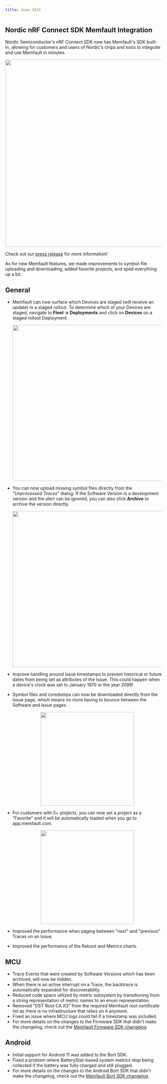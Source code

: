 ```yaml
---
title: June 2021
---
```


## Nordic nRF Connect SDK Memfault Integration

Nordic Semiconductor's nRF Connect SDK now has Memfault's SDK built-in, allowing
for customers and users of Nordic's chips and tools to integrate and use
Memfault in minutes.

<p align="center">
  <img width="600" src="/img/blog/2021-06-30-nordic-partnership-min.png" />
</p>

Check out our
[press release](https://memfault.com/news/monitoring-debugging-and-updating-nordic-powered-iot-products-made-easy-with-device-observability-platform-partnership/)
for more information!

As for new Memfault features, we made improvements to symbol-file uploading and
downloading, added favorite projects, and sped everything up a bit.

<!-- truncate -->

## General

- Memfault can now surface which Devices are staged (will receive an update) in
  a staged rollout. To determine which of your Devices are staged, navigate to
  **Fleet → Deployments** and click on **Devices** on a staged rollout
  Deployment.

  <p align="center">
    <img width="500" src="/img/blog/2021-06-30-staged-devices.gif" />
  </p>

- You can now upload missing symbol files directly from the "_Unprocessed
  Traces_" dialog. If the Software Version is a development version and the
  alert can be ignored, you can also click **Archive** to archive the version
  directly.

  <p align="center">
    <img width="500" src="/img/blog/2021-06-30-upload-archive-symbols.gif" />
  </p>

- Improve handling around Issue timestamps to prevent historical or future dates
  from being set as attributes of the Issue. This could happen when a device's
  clock was set to January 1970 or the year 2099!
- Symbol files and coredumps can now be downloaded directly from the Issue page,
  which means no more having to bounce between the Software and Issue pages.

  <p align="center">
    <img width="300" src="/img/blog/2021-06-30-download-elf-issues.gif" />
  </p>

- For customers with 5+ projects, you can now set a project as a "Favorite" and
  it will be automatically loaded when you go to app.memfault.com.

  <p align="center">
    <img width="300" src="/img/blog/2021-06-30-favorite-projects-min.png" />
  </p>

- Improved the performance when paging between "next" and "previous" Traces on
  an Issue.
- Improved the performance of the Reboot and Metrics charts.

## MCU

- Trace Events that were created by Software Versions which has been archived,
  will now be hidden.
- When there is an active interrupt on a Trace, the backtrace is automatically
  expanded for discoverability.
- Reduced code space utilized by metric subsystem by transitioning from a string
  representation of metric names to an enum representation.
- Removed "DST Root CA X3" from the required Memfault root certificate list as
  there is no infrastructure that relies on it anymore.
- Fixed an issue where MCU logs could fail if a timestamp was included.
- For more details on the changes to the Firmware SDK that didn't make the
  changelog, check out the
  [Memfault Firmware SDK changelog](https://github.com/memfault/memfault-firmware-sdk/blob/master/CHANGES.md).

## Android

- Initial support for Android 11 was added to the Bort SDK.
- Fixed a problem where BatteryStat-based system metrics stop being collected if
  the battery was fully charged and still plugged.
- For more details on the changes to the Android Bort SDK that didn't make the
  changelog, check out the
  [Memfault Bort SDK changelog](https://github.com/memfault/bort/blob/master/CHANGELOG.md).
